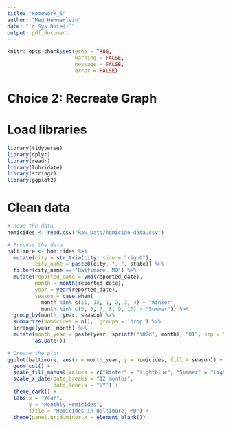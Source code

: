 ```yaml
---
title: "Homework_5"
author: "Meg Hemmerlein"
date: "`r Sys.Date()`"
output: pdf_document
---
```


```r
knitr::opts_chunk$set(echo = TRUE,
                      warning = FALSE,
                      message = FALSE,
                      error = FALSE)
```

# Choice 2: Recreate Graph

# Load libraries \
```r
library(tidyverse)
library(dplyr)
library(readr)
library(lubridate)
library(stringr)
library(ggplot2)
```

# Clean data
```r

# Read the data
homicides <- read.csv("Raw_Data/homicide-data.csv")

# Process the data
baltimore <- homicides %>%
  mutate(city = str_trim(city, side = "right"),
         city_name = paste0(city, ", ", state)) %>%
  filter(city_name == "Baltimore, MD") %>%
  mutate(reported_date = ymd(reported_date),
         month = month(reported_date),
         year = year(reported_date),
         season = case_when(
           month %in% c(11, 12, 1, 2, 3, 4) ~ "Winter",
           month %in% c(5, 6, 7, 8, 9, 10) ~ "Summer")) %>%
  group_by(month, year, season) %>%
  summarize(homicides = n(), .groups = 'drop') %>%
  arrange(year, month) %>%
  mutate(month_year = paste(year, sprintf("%02d", month), "01", sep = "-") %>% 
         as.Date())
```


```r
# Create the plot
ggplot(baltimore, aes(x = month_year, y = homicides, fill = season)) + 
  geom_col() +
  scale_fill_manual(values = c("Winter" = "lightblue", "Summer" = "lightgray")) +
  scale_x_date(date_breaks = "12 months",
               date_labels = "%Y") +
  theme_dark() +
  labs(x = "Year",
       y = "Monthly Homicides",
       title = "Homicides in Baltimore, MD") +
  theme(panel.grid.minor.x = element_blank())
```



